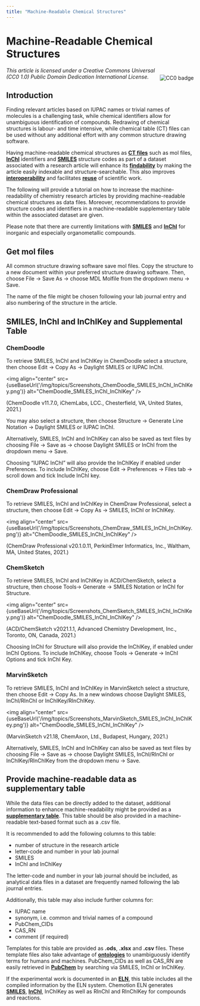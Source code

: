 ```yaml
---
title: "Machine-Readable Chemical Structures"
---
```

 # Machine-Readable Chemical Structures


<img align="right" src='https://licensebuttons.net/l/zero/1.0/88x31.png' alt="CC0 badge" vspace="20"/>
<i>This article is licensed under a Creative Commons Universal (CC0 1.0) Public Domain Dedication International License.</i>

## Introduction

Finding relevant articles based on IUPAC names or trivial names of molecules is a challenging task, while chemical identifiers allow for unambiguous identification of compounds. Redrawing of chemical structures is labour- and time intensive, while chemical table (CT) files can be used without any additional effort with any common structure drawing software. 

Having machine-readable chemical structures as **[CT files](/docs/topics/ct_files)** such as mol files, **[InChI](/docs/topics/inchi)** identifiers and **[SMILES](/docs/topics/smiles)** structure codes as part of a dataset associated with a research article will enhance its **[findability](/docs/topics/fair)** by making the article easily indexable and structure-searchable. This also improves **[interoperability](/docs/topics/fair)** and facilitates **[reuse](/docs/topics/fair)** of scientific work.

The following will provide a tutorial on how to increase the machine-readability of chemistry research articles by providing machine-readable chemical structures as data files. Moreover, recommendations to provide structure codes and identifiers in a machine-readable supplementary table within the associated dataset are given.

Please note that there are currently limitations with **[SMILES](docs/topics/smiles)** and **[InChI](docs/topics/inchi)** for inorganic and especially organometallic compounds. 

## Get mol files

All common structure drawing software save mol files. Copy the structure to a new document within your preferred structure drawing software. Then, choose File -> Save As -> choose MDL Molfile from the dropdown menu -> Save.

The name of the file might be chosen following your lab journal entry and also numbering of the structure in the article.

## SMILES, InChI and InChIKey and Supplemental Table

### ChemDoodle

To retrieve SMILES, InChI and InChIKey in ChemDoodle select a structure, then choose Edit -> Copy As -> Daylight SMILES or IUPAC InChI. 

<img align="center" src={useBaseUrl('/img/topics/Screenshots_ChemDoodle_SMILES_InChI_InChIKey.png')} alt="ChemDoodle_SMILES_InChI_InChIKey" />


(ChemDoodle v11.7.0, iChemLabs, LCC., Chesterfield, VA, United States, 2021.)

You may also select a structure, then choose Structure -> Generate Line Notation -> Daylight SMILES or IUPAC InChI.

Alternatively, SMILES, InChI and InChIKey can also be saved as text files by choosing File -> Save as -> choose Daylight SMILES or InChI from the dropdown menu -> Save.

Choosing “IUPAC InChI” will also provide the InChIKey if enabled under Preferences. To include InChIKey, choose Edit -> Preferences -> Files tab -> scroll down and tick Include InChI key. 

### ChemDraw Professional

To retrieve SMILES, InChI and InChIKey in ChemDraw Professional, select a structure, then choose Edit -> Copy As -> SMILES, InChI or InChIKey.

<img align="center" src={useBaseUrl('/img/topics/Screenshots_ChemDraw_SMILES_InChI_InChIKey.png')} alt="ChemDoodle_SMILES_InChI_InChIKey" />


(ChemDraw Professional v20.1.0.11, PerkinElmer Informatics, Inc., Waltham, MA, United States, 2021.)

### ChemSketch

To retrieve SMILES, InChI and InChIKey in ACD/ChemSketch, select a structure, then choose Tools-> Generate -> SMILES Notation or InChI for Structure.

<img align="center" src={useBaseUrl('/img/topics/Screenshots_ChemSketch_SMILES_InChI_InChIKey.png')} alt="ChemDoodle_SMILES_InChI_InChIKey" />


(ACD/ChemSketch v2021.1.1, Advanced Chemistry Development, Inc., Toronto, ON, Canada, 2021.) 

Choosing InChI for Structure will also provide the InChIKey, if enabled under InChI Options. To include InChIKey, choose Tools -> Generate -> InChI Options and tick InChI Key. 

### MarvinSketch

To retrieve SMILES, InChI and InChIKey in MarvinSketch select a structure, then choose Edit -> Copy As. In a new windows choose Daylight SMILES, InChI/RInChI or InChIKey/RInChIKey.

<img align="center" src={useBaseUrl('/img/topics/Screenshots_MarvinSketch_SMILES_InChI_InChIKey.png')} alt="ChemDoodle_SMILES_InChI_InChIKey" />


(MarvinSketch v21.18, ChemAxon, Ltd., Budapest, Hungary, 2021.)

Alternatively, SMILES, InChI and InChIKey can also be saved as text files by choosing File -> Save as -> choose Daylight SMILES, InChI/RInChI or InChIKey/RInChIKey from the dropdown menu -> Save.

## Provide machine-readable data as supplementary table

While the data files can be directly added to the dataset, additional information to enhance machine-readability might be provided as a **[supplementary table](https://doi.org/10.1186/s13321-021-00520-4)**. This table should be also provided in a machine-readable text-based format such as a .csv file.

It is recommended to add the following columns to this table:
- number of structure in the research article
- letter-code and number in your lab journal
- SMILES
- InChI and InChIKey

The letter-code and number in your lab journal should be included, as analytical data files in a dataset are frequently named following the lab journal entries.

Additionally, this table may also include further columns for:
- IUPAC name
- synonym, i.e. common and trivial names of a compound
- PubChem_CIDs
- CAS_RN
- comment (if required)

Templates for this table are provided as **.ods**, **.xlsx** and **.csv** files. These template files also take advantage of **[ontologies](/docs/topics/ontology)** to unambiguously identify terms for humans and machines. PubChem_CIDs as well as CAS_RN are easily retrieved in **[PubChem](https://pubchem.ncbi.nlm.nih.gov/)** by searching via SMILES, InChI or InChIKey.

If the experimental work is documented in an **[ELN](/docs/topics/eln)**, this table includes all the compiled information by the ELN system. Chemotion ELN generates **[SMILES](/docs/topics/smiles)**, **[InChI](/docs/topics/inchi)**, InChIKey as well as RInChI and RInChIKey for compounds and reactions.
